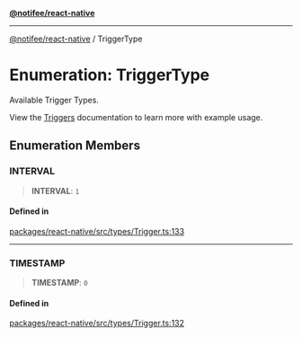 [**@notifee/react-native**](react-native/reference/index)

***

[@notifee/react-native](react-native/reference/index) / TriggerType

# Enumeration: TriggerType

Available Trigger Types.

View the [Triggers](/react-native/triggers) documentation to learn more with example usage.

## Enumeration Members

### INTERVAL

> **INTERVAL**: `1`

#### Defined in

[packages/react-native/src/types/Trigger.ts:133](https://github.com/invertase/notifee/blob/main/packages/react-native/src/types/Trigger.ts#L133)

***

### TIMESTAMP

> **TIMESTAMP**: `0`

#### Defined in

[packages/react-native/src/types/Trigger.ts:132](https://github.com/invertase/notifee/blob/main/packages/react-native/src/types/Trigger.ts#L132)
